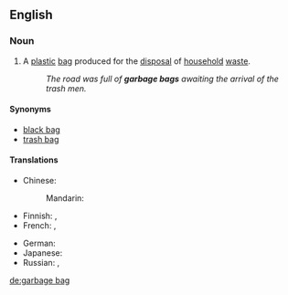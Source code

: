 ==English==

===Noun===
{{en-noun|head=[[garbage]] [[bag]]}}

# A [[plastic]] [[bag]] produced for the [[disposal]] of [[household]] [[waste]].
#: ''The road was full of '''garbage bags''' awaiting the arrival of the trash men.''

====Synonyms====
* [[black bag]]
* [[trash bag]]

====Translations====
{{trans-top|plastic bag for the disposal of household waste}}
* Chinese:
*: Mandarin: {{t|cmn|垃圾袋|tr=lājīdài, lèsèdài|sc=Hani}}
* Finnish: {{t|fi|roskapussi}}, {{t|fi|roskasäkki}}
* French: {{t|fr|sac poubelle|m}}, {{t|fr|sac à ordures|m}}
{{trans-mid}}
* German: {{t|de|Müllbeutel|m}}
* Japanese: {{t|ja|ごみ袋|tr=gomi-bukuro|sc=Jpan}}
* Russian: {{t-SOP|ru|[[мусорный]] [[мешок]]|m|tr=músornyj mešók|sc=Cyrl}}, {{t-SOP|ru|[[мешок]] [[для]] [[мусор|мусора]]|m|tr=mešók dlja músora|sc=Cyrl}}
{{trans-bottom}}

[[de:garbage bag]]